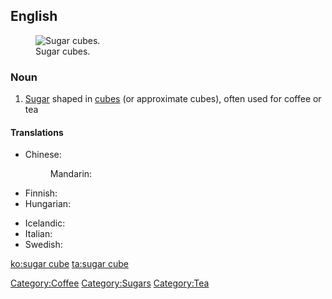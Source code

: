 ==English==
[[Image:Sugarcubes.jpg|thumb|Sugar cubes.]]

===Noun===
{{en-noun}}

# [[sugar|Sugar]] shaped in [[cube]]s (or approximate cubes), often used for coffee or tea

====Translations====
{{trans-top|sugar shaped in cubes}}
* Chinese:
*: Mandarin: {{t-|cmn|方糖|tr=fāngtáng|sc=Hani}}
* Finnish: {{t-|fi|sokeripala}}
* Hungarian: {{t-|hu|kockacukor}}
{{trans-mid}}
* Icelandic: {{t|is|sykurmoli|m}}
* Italian: {{t+|it|zolletta|f}}
* Swedish: {{t|sv|sockerbit|c}}
{{trans-bottom}}

[[Category:Coffee]]
[[Category:Sugars]]
[[Category:Tea]]

[[ko:sugar cube]]
[[ta:sugar cube]]